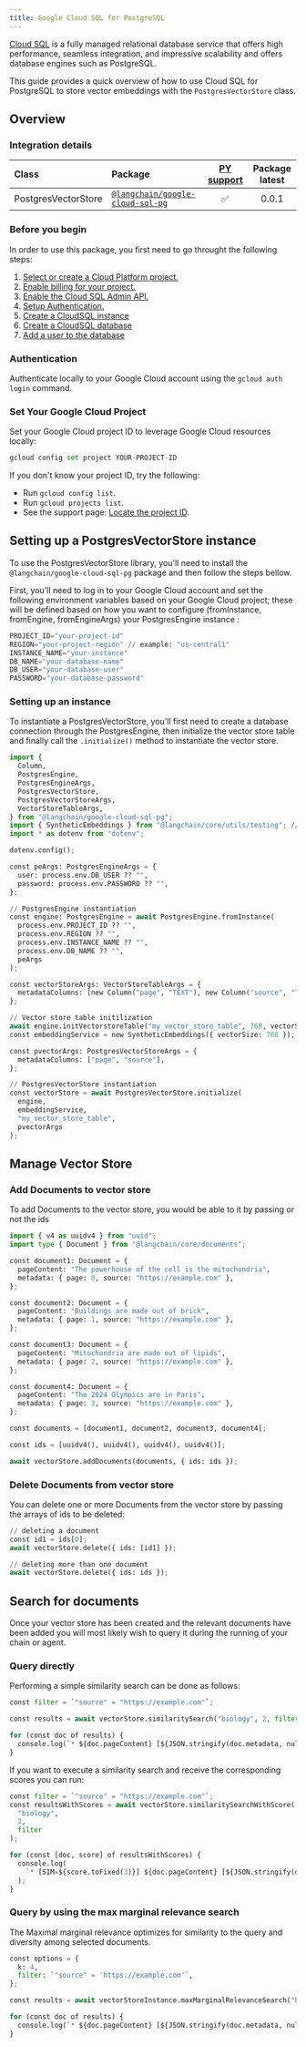 ```yaml
---
title: Google Cloud SQL for PostgreSQL
---
```


[Cloud SQL](https://cloud.google.com/sql) is a fully managed relational database service that offers high performance, seamless integration, and impressive scalability and offers database engines such as PostgreSQL.

This guide provides a quick overview of how to use Cloud SQL for PostgreSQL to store vector embeddings with the `PostgresVectorStore` class.


## Overview

### Integration details

| Class               | Package                                    | [PY support](https://python.langchain.com/docs/integrations/vectorstores/google_cloud_sql_pg/) | Package latest |
| :------------------ | :----------------------------------------- | :--------------------------------------------------------------------------------------------: | :------------: |
| PostgresVectorStore | [`@langchain/google-cloud-sql-pg`](https://www.npmjs.com/package/@langchain/google-cloud-sql-pg) |                                               ✅                                               |     0.0.1      |


### Before you begin

In order to use this package, you first need to go throught the following steps:

1.  [Select or create a Cloud Platform project.](https://developers.google.com/workspace/guides/create-project)
2.  [Enable billing for your project.](https://cloud.google.com/billing/docs/how-to/modify-project#enable_billing_for_a_project)
3.  [Enable the Cloud SQL Admin API.](https://console.cloud.google.com/flows/enableapi?apiid=sqladmin.googleapis.com)
4.  [Setup Authentication.](https://cloud.google.com/docs/authentication)
5.  [Create a CloudSQL instance](https://cloud.google.com/sql/docs/postgres/connect-instance-auth-proxy#create-instance)
6.  [Create a CloudSQL database](https://cloud.google.com/sql/docs/postgres/create-manage-databases)
7.  [Add a user to the database](https://cloud.google.com/sql/docs/postgres/create-manage-users)


### Authentication

Authenticate locally to your Google Cloud account using the ```gcloud auth login``` command.

### Set Your Google Cloud Project

Set your Google Cloud project ID to leverage Google Cloud resources locally:


```python
gcloud config set project YOUR-PROJECT-ID
```

If you don't know your project ID, try the following:
*   Run `gcloud config list`.
*   Run `gcloud projects list`.
*   See the support page: [Locate the project ID](https://support.google.com/googleapi/answer/7014113).

## Setting up a PostgresVectorStore instance

To use the PostgresVectorStore library, you'll need to install the `@langchain/google-cloud-sql-pg` package and then follow the steps bellow.

First, you'll need to log in to your Google Cloud account and set the following environment variables based on your Google Cloud project; these will be defined based on how you want to configure (fromInstance, fromEngine, fromEngineArgs) your PostgresEngine instance :



```python
PROJECT_ID="your-project-id"
REGION="your-project-region" // example: "us-central1"
INSTANCE_NAME="your-instance"
DB_NAME="your-database-name"
DB_USER="your-database-user"
PASSWORD="your-database-password"
```

### Setting up an instance

To instantiate a PostgresVectorStore, you'll first need to create a database connection through the PostgresEngine, then initialize the vector store table and finally call the `.initialize()` method to instantiate the vector store.



```python
import {
  Column,
  PostgresEngine,
  PostgresEngineArgs,
  PostgresVectorStore,
  PostgresVectorStoreArgs,
  VectorStoreTableArgs,
} from "@langchain/google-cloud-sql-pg";
import { SyntheticEmbeddings } from "@langchain/core/utils/testing"; // This is used as an Embedding service
import * as dotenv from "dotenv";

dotenv.config();

const peArgs: PostgresEngineArgs = {
  user: process.env.DB_USER ?? "",
  password: process.env.PASSWORD ?? "",
};

// PostgresEngine instantiation
const engine: PostgresEngine = await PostgresEngine.fromInstance(
  process.env.PROJECT_ID ?? "",
  process.env.REGION ?? "",
  process.env.INSTANCE_NAME ?? "",
  process.env.DB_NAME ?? "",
  peArgs
);

const vectorStoreArgs: VectorStoreTableArgs = {
  metadataColumns: [new Column("page", "TEXT"), new Column("source", "TEXT")],
};

// Vector store table initilization
await engine.initVectorstoreTable("my_vector_store_table", 768, vectorStoreArgs);
const embeddingService = new SyntheticEmbeddings({ vectorSize: 768 });

const pvectorArgs: PostgresVectorStoreArgs = {
  metadataColumns: ["page", "source"],
};

// PostgresVectorStore instantiation
const vectorStore = await PostgresVectorStore.initialize(
  engine,
  embeddingService,
  "my_vector_store_table",
  pvectorArgs
);

```

## Manage Vector Store

### Add Documents to vector store

To add Documents to the vector store, you would be able to it by passing or not the ids



```python
import { v4 as uuidv4 } from "uuid";
import type { Document } from "@langchain/core/documents";

const document1: Document = {
  pageContent: "The powerhouse of the cell is the mitochondria",
  metadata: { page: 0, source: "https://example.com" },
};

const document2: Document = {
  pageContent: "Buildings are made out of brick",
  metadata: { page: 1, source: "https://example.com" },
};

const document3: Document = {
  pageContent: "Mitochondria are made out of lipids",
  metadata: { page: 2, source: "https://example.com" },
};

const document4: Document = {
  pageContent: "The 2024 Olympics are in Paris",
  metadata: { page: 3, source: "https://example.com" },
};

const documents = [document1, document2, document3, document4];

const ids = [uuidv4(), uuidv4(), uuidv4(), uuidv4()];

await vectorStore.addDocuments(documents, { ids: ids });

```

### Delete Documents from vector store

You can delete one or more Documents from the vector store by passing the arrays of ids to be deleted:



```python
// deleting a document
const id1 = ids[0];
await vectorStore.delete({ ids: [id1] });

// deleting more than one document
await vectorStore.delete({ ids: ids });

```

## Search for documents

Once your vector store has been created and the relevant documents have been added you will most likely wish to query it during the running of your chain or agent.

### Query directly

Performing a simple similarity search can be done as follows:



```python
const filter = `"source" = "https://example.com"`;

const results = await vectorStore.similaritySearch("biology", 2, filter);

for (const doc of results) {
  console.log(`* ${doc.pageContent} [${JSON.stringify(doc.metadata, null)}]`);
}

```

If you want to execute a similarity search and receive the corresponding scores you can run:



```python
const filter = `"source" = "https://example.com"`;
const resultsWithScores = await vectorStore.similaritySearchWithScore(
  "biology",
  2,
  filter
);

for (const [doc, score] of resultsWithScores) {
  console.log(
    `* [SIM=${score.toFixed(3)}] ${doc.pageContent} [${JSON.stringify(doc.metadata)}]`
  );
}

```

### Query by using the max marginal relevance search

The Maximal marginal relevance optimizes for similarity to the query and diversity among selected documents.



```python
const options = {
  k: 4,
  filter: `"source" = 'https://example.com'`,
};

const results = await vectorStoreInstance.maxMarginalRelevanceSearch("biology", options);

for (const doc of results) {
  console.log(`* ${doc.pageContent} [${JSON.stringify(doc.metadata, null)}]`);
}

```
